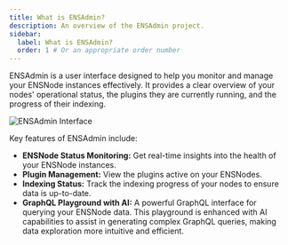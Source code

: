 ```yaml
---
title: What is ENSAdmin?
description: An overview of the ENSAdmin project.
sidebar:
  label: What is ENSAdmin?
  order: 1 # Or an appropriate order number
---
```


ENSAdmin is a user interface designed to help you monitor and manage your ENSNode instances effectively. It provides a clear overview of your nodes' operational status, the plugins they are currently running, and the progress of their indexing.

![ENSAdmin Interface](../../../../assets/ENSAdmin.png)

Key features of ENSAdmin include:

*   **ENSNode Status Monitoring:** Get real-time insights into the health of your ENSNode instances.
*   **Plugin Management:** View the plugins active on your ENSNodes.
*   **Indexing Status:** Track the indexing progress of your nodes to ensure data is up-to-date.
*   **GraphQL Playground with AI:** A powerful GraphQL interface for querying your ENSNode data. This playground is enhanced with AI capabilities to assist in generating complex GraphQL queries, making data exploration more intuitive and efficient.
